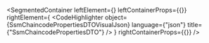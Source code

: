 
<SegmentedContainer
  leftElement={<SsmChaincodePropertiesDTODesc />}
  leftContainerProps={{}}
  rightElement={
    <CodeHighlighter
      object={SsmChaincodePropertiesDTOVisualJson}
      language={"json"}
      title={"SsmChaincodePropertiesDTO"}
    />
  }
  rightContainerProps={{}}
/>

<div
  class={"spacer"}
/>


